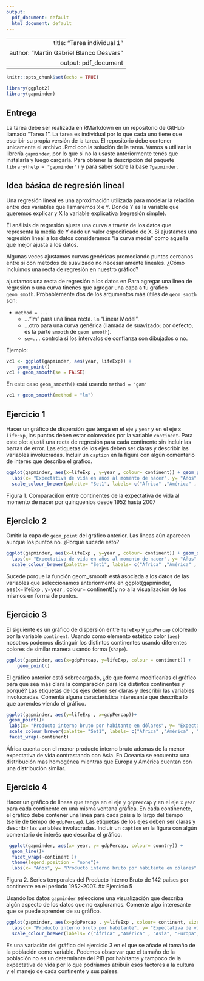 ```yaml
---
output:
  pdf_document: default
  html_document: default
---
```

---
  title: "Tarea individual 1"
  author: "Martin Gabriel Blanco Desvars"
  output: pdf_document
  ---
  
  ```r
  knitr::opts_chunk$set(echo = TRUE)
  ```
  
  ```r
  library(ggplot2)
library(gapminder)
```
## Entrega

La tarea debe ser realizada en RMarkdown en un repositorio de GitHub llamado "Tarea 1".
La tarea es individual por lo que cada uno tiene que escribir su propia versión de la tarea.
El repositorio debe contener unicamente el archivo .Rmd con la solución de la tarea.
Vamos a utilizar la librería `gapminder`, por lo que si no la usaste anteriormente tenés que instalarla y luego cargarla.
Para obtener la descripción del paquete `library(help = "gapminder")` y para saber sobre la base `?gapminder`.

##  Idea básica de regresión lineal 

Una regresión lineal es una aproximación utilizada para modelar la relación entre dos variables que llamaremos `X` e `Y`. Donde Y es la variable que queremos explicar y X la variable explicativa (regresión simple).

El análisis de regresión ajusta una curva a travéz  de los datos que representa la media de Y dado un valor especificado de X.
Si ajustamos una regresión lineal a los datos consideramos "la curva media" como aquella que mejor ajusta a los datos.

Algunas veces ajustamos curvas genéricas promediando puntos cercanos entre si con  métodos de suavizado no necesariamente lineales.
¿Cómo incluimos una recta de regresión en nuestro gráfico?

ajustamos una recta de regresión a los datos en  Para agregar una linea de regresión o una curva tinenes que agregar una capa a tu gráfico `geom_smoth`. Probablemente dos de los argumentos más útiles de `geom_smoth` son:

- `method = ...`
    * ..."lm" para una linea recta. `lm`  "Linear Model".
    * ...otro para una curva genérica (llamada de suavizado; por defecto, es la parte `smooth` de `geom_smooth`).
    * `se=...` controla si los intervalos de confianza son dibujados o no.

Ejemplo:
```r
vc1 <- ggplot(gapminder, aes(year, lifeExp)) +
    geom_point() 
vc1 + geom_smooth(se = FALSE)

```
En este caso  `geom_smooth()` está usando `method = 'gam'`

```r
vc1 + geom_smooth(method = "lm")
```


## Ejercicio 1

Hacer un gráfico de dispersión que tenga en el eje `y` `year` y en el eje `x`  `lifeExp`, los puntos deben estar coloreados por la variable `continent`. Para este plot ajustá una recta de regresión para cada continente sin incluir las barras de error. Las etiquetas de los ejes deben ser claras y describir las variables involucradas. Incluir un `caption` en la figura con algún comentario de interés que describa el gráfico.

```r
ggplot(gapminder, aes(x=lifeExp , y=year , colour= continent)) + geom_point() + geom_smooth(method = lm , se=FALSE) +
  labs(x= "Expectativa de vida en años al momento de nacer", y= "Años" , title= "Gráfico de dispersión y rectas de regresión" , colour= "Continentes") +
  scale_colour_brewer(palette= "Set1", labels= c("África" ,"América" , "Asia", "Europa", "Oceanía"))
```
Figura 1. Comparaci[on entre continentes de la expectativa de vida al momento de nacer por quinquenios desde 1952 hasta 2007   



## Ejercicio 2 

Omitir la capa de  `geom_point` del gráfico anterior. Las lineas aún aparecen aunque los puntos no. ¿Porqué sucede esto? 
```r
ggplot(gapminder, aes(x=lifeExp , y=year , colour= continent)) + geom_smooth(method = lm , se=FALSE) +
  labs(x= "Expectativa de vida en años al momento de nacer", y= "Años" , title= "Rectas de regresión" , colour= "Continentes") +
  scale_colour_brewer(palette= "Set1", labels= c("África" ,"América" , "Asia", "Europa", "Oceanía"))
```

Sucede porque la función geom_smooth está asociada a los datos de las variables que seleccionamos anteriormente en ggplot(gapminder, aes(x=lifeExp , y=year , colour= continent))y no a la visualización de los mismos en forma de puntos. 

## Ejercicio 3

El siguiente es un gráfico de dispersión entre `lifeExp` y `gdpPercap`  coloreado por la variable `continent`. Usando como elemento estético color (`aes`) nosotros podemos distinguir los distintos continentes usando diferentes colores de similar manera usando forma (`shape`).

```r
ggplot(gapminder, aes(x=gdpPercap, y=lifeExp, colour = continent)) +
    geom_point() 
```

El gráfico anterior está sobrecargado, ¿de que forma modificarías el gráfico para que sea más clara la comparación para los distintos continentes y porqué?
Las etiquetas de los ejes deben ser claras y describir las variables involucradas. Comentá alguna característica interesante que describa lo que aprendes viendo el gráfico.

```r
ggplot(gapminder, aes(y=lifeExp , x=gdpPercap))+
 geom_point()+ 
 labs(x= "Producto interno bruto por habitante en dólares", y= "Expectativa de vida en años al momento de nacer" , title= "Gráficos de dispersión " , colour= "Continente")+ 
 scale_colour_brewer(palette= "Set1", labels= c("África" ,"América" , "Asia", "Europa", "Oceanía"))+
 facet_wrap(~continent)
```
África cuenta con el menor producto interno bruto ademas de la menor expectativa de vida contrastando con Asia. En Oceanía se encuentra una distribución mas homogénea  mientras que Europa y América cuentan con una distribución similar.

## Ejercicio 4

Hacer un gráfico de lineas que tenga en el eje `y` `gdpPercap` y en el eje `x`  `year` para cada continente en una misma ventana gráfica. En cada continenete, el gráfico debe contener una linea para cada país a lo largo del tiempo (serie de tiempo de `gdpPercap`). Las etiquetas de los ejes deben ser claras y describir las variables involucradas. Incluir un `caption` en la figura con algún comentario de interés que describa el gráfico.

```r
 ggplot(gapminder, aes(x= year, y= gdpPercap, colour= country)) + 
  geom_line()+ 
  facet_wrap(~continent )+ 
  theme(legend.position = "none")+ 
  labs(x= "Años", y= "Producto interno bruto por habitante en dólares" , title= "Gráfico de series temporales" , colour= "Continentes")
```
Figura 2. Series temporales del Producto Interno Bruto de 142 países por continente en el periodo 1952-2007.
## Ejercicio 5 

Usando los datos `gapminder` seleccione una visualización que describa algún aspecto de los datos que no exploramos. Comente algo interesante que se puede aprender de su gráfico.
``` r
ggplot(gapminder, aes(x=gdpPercap , y=lifeExp , colour= continent, size= pop))+ geom_point() + 
  labs(x= "Producto interno bruto por habitante", y= "Expectativa de vida al nacer" , title= "Gráfico de dispersión" , colour= "Continentes") +
  scale_colour_brewer(labels= c("África" ,"América" , "Asia", "Europa", "Oceanía"))+  xlim(c(3000,7000))+ ylim(c(50, 80))+ guides(size= FALSE)+ scale_colour_manual(values=c("#00CC00", "#FF0000", "#0000FF","#FFFF00", "#FF9933" ))
```
Es una variación del gráfico del ejercicio 3 en el que se añade el tamaño de la población como variable. Podemos observar que el tamaño de la población no es un determiante del PIB por habitante y tampoco de la expectativa de vida por lo que podríamos atribuir esos factores a la cultura y el manejo de cada continente y sus países.

